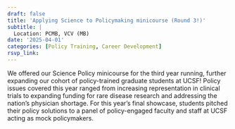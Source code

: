 ```yaml
---
draft: false 
title: 'Applying Science to Policymaking minicourse (Round 3!)'
subtitle: |
  Location: PCMB, VCV (MB)
date: '2025-04-01'
categories: [Policy Training, Career Development]
rsvp_link: 
---
```


We offered our Science Policy minicourse for the third year running, further expanding our cohort of policy-trained graduate students at UCSF! Policy issues covered this year ranged from increasing representation in clinical trials to expanding funding for rare disease research and addressing the nation's physician shortage. For this year's final showcase, students pitched their policy solutions to a panel of policy-engaged faculty and staff at UCSF acting as mock policymakers.




